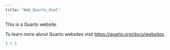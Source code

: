 ```yaml
---
title: "Web_Quarto_Unal"
---
```


This is a Quarto website.

To learn more about Quarto websites visit <https://quarto.org/docs/websites>.

```r
1 + 1
```
